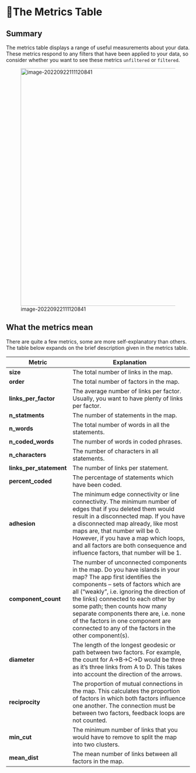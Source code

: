 # 🧪The Metrics Table{#xmetrics}

## Summary

The metrics table displays a range of useful measurements about your data. These metrics respond to any filters that have been applied to your data, so consider whether you want to see these metrics `unfiltered` or `filtered`.

![image-20220922111120841](_assets/image-20220922111120841.png){width=650}

## What the metrics mean

There are quite a few metrics, some are more self-explanatory than others. The table below expands on the brief description given in the metrics table. 



| Metric  | **Explanation**                                    |
| ---------- | ------------------------------------------------------------ |
| **size** | The total number of links in the map. |
| **order** | The total number of factors in the map. |
| **links_per_factor** | The average number of links per factor. Usually, you want to have plenty of links per factor. |
| **n_statments** | The number of statements in the map. |
| **n_words** | The total number of words in all the statements. |
| **n_coded_words** | The number of words in coded phrases. |
| **n_characters** | The number of characters in all statements. |
| **links_per_statement** | The number of links per statement. |
| **percent_coded** | The percentage of statements which have been coded. |
| **adhesion** | The minimum edge connectivity or line connectivity. The minimum number of edges that if you deleted them would result in a disconnected map. If you have a disconnected map already, like most maps are, that number will be 0. However, if you have a map which loops, and all factors are both consequence and influence factors, that number will be 1. |
| **component_count** | The number of unconnected components in the map. Do you have islands in your map? The app first identifies the components -- sets of factors which are all ("weakly", i.e. ignoring the direction of the links) connected to each other by some path; then counts how many separate components there are, i.e. none of the factors in one component are connected to any of the factors in the other component(s). |
| **diameter** | The length of the longest geodesic or path between two factors. For example, the count for A->B->C->D would be three as it's three links from A to D. This takes into account the direction of the arrows. |
| **reciprocity** | The proportion of mutual connections in the map. This calculates the proportion of factors in which both factors influence one another. The connection must be between two factors, feedback loops are not counted. |
| **min_cut** | The minimum number of links that you would have to remove to split the map into two clusters. |
| **mean_dist** | The mean number of links between all factors in the map. |

